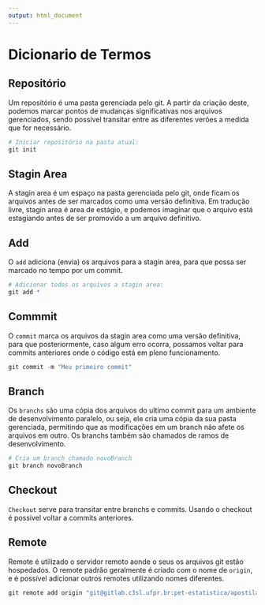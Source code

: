 ```yaml
---
output: html_document
---
```

Dicionario de Termos
====================

## Repositório

Um repositório é uma pasta gerenciada pelo git. A partir da criação 
deste, podemos marcar pontos de mudanças significativas nos arquivos 
gerenciados, sendo possível transitar entre as diferentes verões a 
medida que for necessário.

```r
# Iniciar repositório na pasta atual:
git init
```

## Stagin Area

A stagin area é um espaço na pasta gerenciada pelo git, onde ficam os 
arquivos antes de ser marcados como uma versão definitiva. Em tradução 
livre, stagin area é area de estágio, e podemos imaginar que o arquivo 
está estagiando antes de ser promovido a um arquivo definitivo.


## Add

O `add` adiciona (envia) os arquivos para a stagin area, para que 
possa ser marcado no tempo por um commit.

```r
# Adicionar todos os arquivos a stagin area:
git add *
```


## Commmit

O `commit` marca os arquivos da stagin area como uma
versão definitiva, para que posteriormente, caso algum erro ocorra, 
possamos voltar para commits anteriores onde o código está 
em pleno funcionamento.

```r
git commit -m "Meu primeiro commit"
```

## Branch

Os `branchs` são uma cópia dos arquivos do ultimo commit para um 
ambiente de desenvolvimento paralelo, ou seja,  ele cria uma cópia da 
sua pasta gerenciada, permitindo que as modificações em um branch não 
afete os arquivos em outro. Os branchs também são chamados de ramos de 
desenvolvimento.

```r
# Cria um branch chamado novoBranch
git branch novoBranch
```

## Checkout

`Checkout` serve para transitar entre branchs e commits. Usando o 
checkout é possivel voltar a commits anteriores.

## Remote

Remote é utilizado o servidor remoto aonde o seus os arquivos git estão 
hospedados. O remote padrão geralmente é criado com o nome de `origin`, 
e é possível adicionar outros remotes utilizando nomes diferentes.

```r
git remote add origin "git@gitlab.c3sl.ufpr.br:pet-estatistica/apostila-git.git"
```
